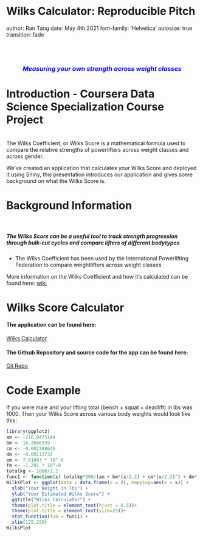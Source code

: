 Wilks Calculator: Reproducible Pitch
========================================================
author: Ran Tang
date: May 4th 2021
font-family: 'Helvetica'
autosize: true
transition: fade


<br />
<br />

<center>
### <span style="color:blue">*Measuring your own strength across weight classes*</span>
</center>

Introduction - Coursera Data Science Specialization Course Project
========================================================

<br />
The Wilks Coefficient, or Wilks Score is a mathematical formula used to compare the relative strengths of powerlifters across weight classes and across gender.

We've created an application that calculates your Wilks Score and deployed it using Shiny, this presentation introduces our application
and gives some background on what the Wilks Score is.


Background Information
========================================================

<br />

##### The Wilks Score can be a useful tool to track strength progression through bulk-cut cycles and compare lifters of different bodytypes

* The Wilks Coefficient has been used by the International Powerlifting Federation to compare weightlifters across weight classes

More information on the Wilks Coefficient and how it's calculated can be found here:
[wiki](https://en.wikipedia.org/wiki/Wilks_coefficient)


Wilks Score Calculator
========================================================

#### The application can be found here:

[Wilks Calculator](https://rtang.shinyapps.io/WilksCalculator/)

#### The Github Repository and source code for the app can be found here:

[Git Repo](https://github.com/ran-tang/DevelopingDataProductsFinal/)

Code Example
========================================================

If you were male and your lifting total (bench + squat + deadlift) in lbs
was 1000. Then your Wilks Score across various body weights would look like this:

```{r, echo=FALSE, fig.align ='center', fig.width = 12}
library(ggplot2)
am <- -216.0475144
bm <- 16.2606339
cm <- -0.002388645
dm <- -0.00113732
em <- 7.01863 * 10^-6
fm <- -1.291 * 10^-8
totalkg <- 1000/2.2
func1 <- function(x) totalkg*500/(am + bm*(x/2.2) + cm*(x/2.2)^2 + dm*(x/2.2)^3 + em*(x/2.2)^4 + fm*(x/2.2)^5)
WilksPlot <- ggplot(data = data.frame(x = 0), mapping=aes(x = x)) +
  xlab("Your Weight in lbs") +
  ylab("Your Estimated Wilks Score") +
  ggtitle("Wilks Calculator") +
  theme(plot.title = element_text(hjust = 0.5))+
  theme(plot.title = element_text(size=25))+
  stat_function(fun = func1) + 
  xlim(125,250)
WilksPlot
```